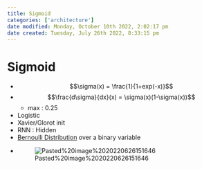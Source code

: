 ```yaml
---
title: Sigmoid
categories: ['architecture']
date modified: Monday, October 10th 2022, 2:02:17 pm
date created: Tuesday, July 26th 2022, 8:33:15 pm
---
```


# Sigmoid
- $$\sigma(x) = \frac{1}{1+exp(-x)}$$
- $$\frac{d\sigma}{dx}(x) = \sigma(x)(1-\sigma(x))$$
	- max : 0.25
- Logistic
- Xavier/Glorot init
- RNN : Hidden
- [Bernoulli Distribution](Bernoulli%20Distribution.qmd) over a binary variable
- ![Pasted%20image%2020220626151646](images/Pasted%20image%2020220626151646.jpg)



